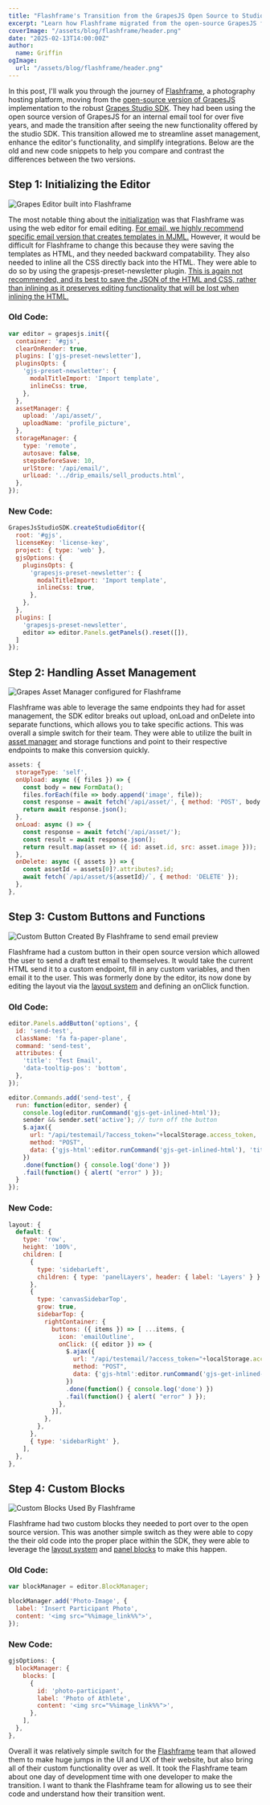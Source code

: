```yaml
---
title: "Flashframe's Transition from the GrapesJS Open Source to Studio SDK: A Step-by-Step Guide"
excerpt: "Learn how Flashframe migrated from the open-source GrapesJS framework to the Studio SDK. This guide includes old and new code snippets, with a detailed breakdown of the improvements and customizations."
coverImage: "/assets/blog/flashframe/header.png"
date: "2025-02-13T14:00:00Z"
author:
  name: Griffin
ogImage:
  url: "/assets/blog/flashframe/header.png"
---
```


In this post, I'll walk you through the journey of [Flashframe](https://www.flashframe.io), a photography hosting platform, moving from the [open-source version of GrapesJS](https://github.com/GrapesJS/grapesjs) implementation to the robust [Grapes Studio SDK](https://app.grapesjs.com/docs-sdk/overview/getting-started?utm_source=grapesjsblog&utm_medium=link). They had been using the open source version of GrapesJS for an internal email tool for over five years, and made the transition after seeing the new functionality offered by the studio SDK. This transition allowed me to streamline asset management, enhance the editor's functionality, and simplify integrations. Below are the old and new code snippets to help you compare and contrast the differences between the two versions.


## Step 1: Initializing the Editor

![Grapes Editor built into Flashframe](/assets/blog/flashframe/flashframe.png)

The most notable thing about the [initialization](https://app.grapesjs.com/docs-sdk/configuration/projects) was that Flashframe was using the web editor for email editing. <u>For email, we highly recommend specific email version that creates templates in MJML.</u> However, it would be difficult for Flashframe to change this because they were saving the templates as HTML, and they needed backward compatability. They also needed to inline all the CSS directly back into the HTML. They were able to do so by using the grapesjs-preset-newsletter plugin. <u>This is again not recommended, and its best to save the JSON of the HTML and CSS, rather than inlining as it preserves editing functionality that will be lost when inlining the HTML.</u>

### Old Code:

```js
var editor = grapesjs.init({
  container: '#gjs',
  clearOnRender: true,
  plugins: ['gjs-preset-newsletter'],
  pluginsOpts: {
    'gjs-preset-newsletter': {
      modalTitleImport: 'Import template',
      inlineCss: true,
    },
  },
  assetManager: {
    upload: '/api/asset/',
    uploadName: 'profile_picture',
  },
  storageManager: {
    type: 'remote',
    autosave: false,
    stepsBeforeSave: 10,
    urlStore: '/api/email/',
    urlLoad: '../drip_emails/sell_products.html',
  },
});
```

### New Code:

```js
GrapesJsStudioSDK.createStudioEditor({
  root: '#gjs',
  licenseKey: 'license-key',
  project: { type: 'web' },
  gjsOptions: {
    pluginsOpts: {
      'grapesjs-preset-newsletter': {
        modalTitleImport: 'Import template',
        inlineCss: true,
      },
    },
  },
  plugins: [
    'grapesjs-preset-newsletter',
    editor => editor.Panels.getPanels().reset([]),
  ]
});
```


## Step 2: Handling Asset Management

![Grapes Asset Manager configured for Flashframe](/assets/blog/flashframe/asset.png)

Flashframe was able to leverage the same endpoints they had for asset management, the SDK editor breaks out upload, onLoad and onDelete into separate functions, which allows you to take specific actions. This was overall a simple switch for their team. They were able to utilize the built in [asset manager](https://app.grapesjs.com/docs-sdk/configuration/assets#asset-storage) and storage functions and point to their respective endpoints to make this conversion quickly.

```js
assets: {
  storageType: 'self',
  onUpload: async ({ files }) => {
    const body = new FormData();
    files.forEach(file => body.append('image', file));
    const response = await fetch('/api/asset/', { method: 'POST', body });
    return await response.json();
  },
  onLoad: async () => {
    const response = await fetch('/api/asset/');
    const result = await response.json();
    return result.map(asset => ({ id: asset.id, src: asset.image }));
  },
  onDelete: async ({ assets }) => {
    const assetId = assets[0]?.attributes?.id;
    await fetch(`/api/asset/${assetId}/`, { method: 'DELETE' });
  },
},

```

## Step 3: Custom Buttons and Functions

![Custom Button Created By Flashframe to send email preview](/assets/blog/flashframe/buttons.png)

Flashframe had a custom button in their open source version which allowed the user to send a draft test email to themselves. It would take the current HTML send it to a custom endpoint, fill in any custom variables, and then email it to the user. This was formerly done by the editor, its now done by editing the layout via the [layout system](https://app.grapesjs.com/docs-sdk/configuration/layout/overview) and defining an onClick function.

### Old Code:

```js
editor.Panels.addButton('options', {
  id: 'send-test',
  className: 'fa fa-paper-plane',
  command: 'send-test',
  attributes: {
    'title': 'Test Email',
    'data-tooltip-pos': 'bottom',
  },
});

editor.Commands.add('send-test', {
  run: function(editor, sender) {
    console.log(editor.runCommand('gjs-get-inlined-html'));
    sender && sender.set('active'); // turn off the button
    $.ajax({
      url: "/api/testemail/?access_token="+localStorage.access_token,
      method: "POST",
      data: {'gjs-html':editor.runCommand('gjs-get-inlined-html'), 'title':$('#etitle').val()},
    })
    .done(function() { console.log('done') })
    .fail(function() { alert( "error" ) });
  }
});
```

### New Code:

```js
layout: {
  default: {
    type: 'row',
    height: '100%',
    children: [
      {
        type: 'sidebarLeft',
        children: { type: 'panelLayers', header: { label: 'Layers' } }
      },
      {
        type: 'canvasSidebarTop',
        grow: true,
        sidebarTop: {
          rightContainer: {
            buttons: ({ items }) => [ ...items, {
              icon: 'emailOutline',
              onClick: ({ editor }) => {
                $.ajax({
                  url: "/api/testemail/?access_token="+localStorage.access_token,
                  method: "POST",
                  data: {'gjs-html':editor.runCommand('gjs-get-inlined-html'), 'title':$('#etitle').val()},
                })
                .done(function() { console.log('done') })
                .fail(function() { alert( "error" ) });
              },
            }],
          },
        },
      },
      { type: 'sidebarRight' },
    ],
  },
},


```


## Step 4: Custom Blocks

![Custom Blocks Used By Flashframe](/assets/blog/flashframe/blocks.png)

Flashframe had two custom blocks they needed to port over to the open source version. This was another simple switch as they were able to copy the their old code into the proper place within the SDK, they were able to leverage the [layout system](https://app.grapesjs.com/docs-sdk/configuration/layout/overview) and [panel blocks](https://app.grapesjs.com/docs-sdk/configuration/layout/components#panelblocks) to make this happen.

### Old Code:

```js
var blockManager = editor.BlockManager;

blockManager.add('Photo-Image', {
  label: 'Insert Participant Photo',
  content: '<img src="%%image_link%%">',
});
```

### New Code:

```js
gjsOptions: {
  blockManager: {
    blocks: [
      {
        id: 'photo-participant',
        label: 'Photo of Athlete',
        content: '<img src="%%image_link%%">',
      },
    ],
  },
},
```

Overall it was relatively simple switch for the [Flashframe](https://www.flashframe.io/) team that allowed them to make huge jumps in the UI and UX of their website, but also bring all of their custom functionality over as well. It took the Flashframe team about one day of development time with one developer to make the transition. I want to thank the Flashframe team for allowing us to see their code and understand how their transition went.